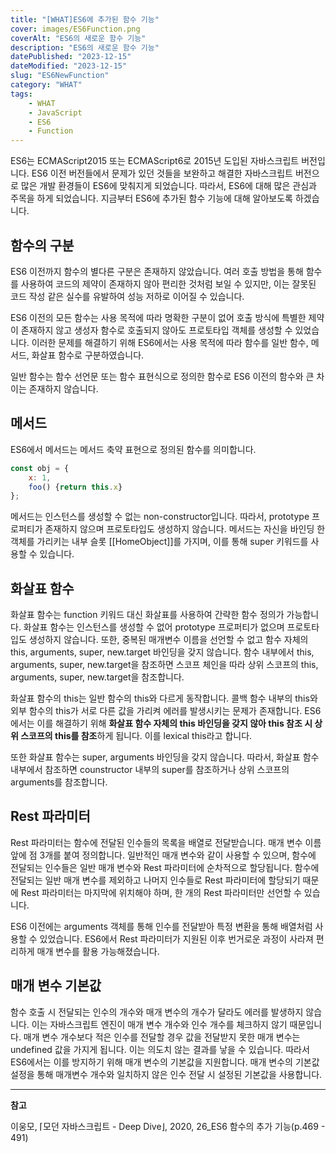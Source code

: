 ```yaml
---
title: "[WHAT]ES6에 추가된 함수 기능"
cover: images/ES6Function.png
coverAlt: "ES6의 새로운 함수 기능"
description: "ES6의 새로운 함수 기능"
datePublished: "2023-12-15"
dateModified: "2023-12-15"
slug: "ES6NewFunction"
category: "WHAT"
tags:
    - WHAT
    - JavaScript
    - ES6
    - Function
---
```


ES6는 ECMAScript2015 또는 ECMAScript6로 2015년 도입된 자바스크립트 버전입니다. ES6 이전 버전들에서 문제가 있던 것들을 보완하고 해결한 자바스크립트 버전으로 많은 개발 환경들이 ES6에 맞춰지게 되었습니다. 따라서, ES6에 대해 많은 관심과 주목을 하게 되었습니다. 지금부터 ES6에 추가된 함수 기능에 대해 알아보도록 하겠습니다.

## 함수의 구분

ES6 이전까지 함수의 별다른 구분은 존재하지 않았습니다. 여러 호출 방법을 통해 함수를 사용하여 코드의 제약이 존재하지 않아 편리한 것처럼 보일 수 있지만, 이는 잘못된 코드 작성 같은 실수를 유발하여 성능 저하로 이어질 수 있습니다.

ES6 이전의 모든 함수는 사용 목적에 따라 명확한 구분이 없어 호출 방식에 특별한 제약이 존재하지 않고 생성자 함수로 호출되지 않아도 프로토타입 객체를 생성할 수 있었습니다. 이러한 문제를 해결하기 위해 ES6에서는 사용 목적에 따라 함수를 일반 함수, 메서드, 화살표 함수로 구분하였습니다.

일반 함수는 함수 선언문 또는 함수 표현식으로 정의한 함수로 ES6 이전의 함수와 큰 차이는 존재하지 않습니다.

## 메서드

ES6에서 메서드는 메서드 축약 표현으로 정의된 함수를 의미합니다.

```jsx
const obj = {
	x: 1,
	foo() {return this.x}
};
```

메서드는 인스턴스를 생성할 수 없는 non-constructor입니다. 따라서, prototype 프로퍼티가 존재하지 않으며 프로토타입도 생성하지 않습니다. 메서드는 자신을 바인딩 한 객체를 가리키는 내부 슬롯 [[HomeObject]]를 가지며, 이를 통해 super 키워드를 사용할 수 있습니다.

## 화살표 함수

화살표 함수는 function 키워드 대신 화살표를 사용하여 간략한 함수 정의가 가능합니다. 화살표 함수는 인스턴스를 생성할 수 없어 prototype 프로퍼티가 없으며 프로토타입도 생성하지 않습니다. 또한, 중복된 매개변수 이름을 선언할 수 없고 함수 자체의 this, arguments, super, new.target 바인딩을 갖지 않습니다. 함수 내부에서 this, arguments, super, new.target을 참조하면 스코프 체인을 따라 상위 스코프의  this, arguments, super, new.target을 참조합니다.

화살표 함수의 this는 일반 함수의 this와 다르게 동작합니다. 콜백 함수 내부의 this와 외부 함수의 this가 서로 다른 값을 가리켜 에러를 발생시키는 문제가 존재합니다. ES6에서는 이를 해결하기 위해 **화살표 함수 자체의 this 바인딩을 갖지 않아 this 참조 시 상위 스코프의 this를 참조**하게 됩니다. 이를 lexical this라고 합니다.

또한 화살표 함수는 super, arguments 바인딩을 갖지 않습니다. 따라서, 화살표 함수 내부에서 참조하면 counstructor 내부의 super를 참조하거나 상위 스코프의 arguments를 참조합니다.

## Rest 파라미터

Rest 파라미터는 함수에 전달된 인수들의 목록을 배열로 전달받습니다. 매개 변수 이름 앞에 점 3개를 붙여 정의합니다. 일반적인 매개 변수와 같이 사용할 수 있으며, 함수에 전달되는 인수들은 일반 매개 변수와 Rest 파라미터에 순차적으로 할당됩니다. 함수에 전달되는 일반 매개 변수를 제외하고 나머지 인수들로 Rest 파라미터에 할당되기 때문에 Rest 파라미터는 마지막에 위치해야 하며, 한 개의 Rest 파라미터만 선언할 수 있습니다.

ES6 이전에는 arguments 객체를 통해 인수를 전달받아 특정 변환을 통해 배열처럼 사용할 수 있었습니다. ES6에서 Rest 파라미터가 지원된 이후 번거로운 과정이 사라져 편리하게 매개 변수를 활용 가능해졌습니다.

## 매개 변수 기본값

함수 호출 시 전달되는 인수의 개수와 매개 변수의 개수가 달라도 에러를 발생하지 않습니다. 이는 자바스크립트 엔진이 매개 변수 개수와 인수 개수를 체크하지 않기 때문입니다. 매개 변수 개수보다 적은 인수를 전달할 경우 값을 전달받지 못한 매개 변수는 undefined 값을 가지게 됩니다. 이는 의도치 않는 결과를 낳을 수 있습니다. 따라서 ES6에서는 이를 방지하기 위해 매개 변수의 기본값을 지원합니다. 매개 변수의 기본값 설정을 통해 매개변수 개수와 일치하지 않은 인수 전달 시 설정된 기본값을 사용합니다.

---

**참고**

이웅모, ⌈모던 자바스크립트 - Deep Dive⌋, 2020, 26_ES6 함수의 추가 기능(p.469 - 491)